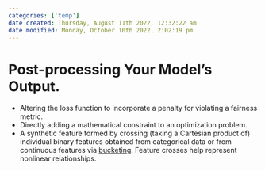 ```yaml
---
categories: ['temp']
date created: Thursday, August 11th 2022, 12:32:22 am
date modified: Monday, October 10th 2022, 2:02:19 pm
---
```


# Post-processing Your Model's Output.
- Altering the loss function to incorporate a penalty for violating a fairness metric.
- Directly adding a mathematical constraint to an optimization problem.
- A synthetic feature formed by crossing (taking a Cartesian product of) individual binary features obtained from categorical data or from continuous features via [bucketing](Bucketing.qmd). Feature crosses help represent nonlinear relationships.



